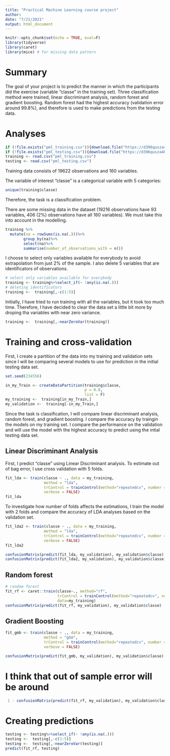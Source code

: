 ```yaml
---
title: "Practical Machine Learning course project"
author: 
date: "7/21/2021"
output: html_document
---
```


```r
knitr::opts_chunk$set(echo = TRUE, eval=F)
library(tidyverse)
library(caret)
library(mice) # for missing data pattern
```



# Summary

The goal of your project is to predict the manner in which the participants did the exercise (variable "classe" in the training set). Three classification method were trained, linear discriminant analysis, random forest and gradient boosting. 
Random forest had the highest accuracy (validation error around 99.8%), and therefore is used to make predictions from the testing data.

# Analyses


```r
if (!file.exists("pml_training.csv")){download.file("https://d396qusza40orc.cloudfront.net/predmachlearn/pml-training.csv", "pml_training.csv", method = "curl")}
if (!file.exists("pml_testing.csv")){download.file("https://d396qusza40orc.cloudfront.net/predmachlearn/pml-testing.csv", "pml_testing.csv", method = "curl")}
training <- read.csv("pml_training.csv")
testing <- read.csv("pml_testing.csv")
```
 
Training data consists of 19622  observations and 160 variables. 

The variable of interest "classe" is a categorical variable with 5 categories: 
 
```r
unique(training$classe)
```
Therefore, the task is a classification problem.

There are some missing data in the dataset (19216 observations have 93 variables,  406 (2%) observations have all 160 variables). We must take this into account in the modelling.   

```r
training %>% 
  mutate(na = rowSums(is.na(.)))%>%
        group_by(na)%>%
        select(na)%>%
        summarise(number_of_observations_with = n())

```

I choose to select only variables available for everybody to avoid extrapolation from just 2% of the sample. 
I also delete 5 variables that are identificators of observations. 

```r
# select only variables available for everybody
training <- training%>%select_if(~ !any(is.na(.)))
# deleting identifícators 
training <-  training[,-c(1:5)]
```

Initially, I have tried to run training with all the variables, but it took too much time. Therefore, I have decided to clear the data set a little bit more by droping tha variables with near zero variance.
```r
training <-  training[,-nearZeroVar(training)]
```

# Training and cross-validation
 
First, I create a partition of the data into my training and validation sets since I will be comparing several models to use for prediction in the initial testing data set. 
```r
set.seed(234556)

in_my_Train <- createDataPartition(training$classe, 
                                   p = 0.8, 
                                   list = F)
my_training <-  training[in_my_Train,]
my_validation <-  training[-in_my_Train,]
```

Since the task is classification, I will compare linear discriminant analysis, random forest, and gradient boosting. 
I compare the accuracy by traingin the models on my training set. I compare the performance on the validation and will use the model with the highest accuracy to predict using the intial testing data set.

##  Linear Discriminant Analysis
First, I predict "classe" using Linear Discriminant analysis. To estimate out of bag error, I use cross validation with 5 folds. 
```r
fit_lda <- train(classe ~ ., data = my_training, 
                 method = "lda", 
                 trControl = trainControl(method="repeatedcv", number = 5, repeats = 1),
                 verbose = FALSE)
fit_lda
```
To investigate how number of folds affects the estimations, I train the model with 2 folds and compare the accuracy of LDA analyses based on the validation set.
```r
fit_lda2 <- train(classe ~ ., data = my_training, 
                 method = "lda", 
                 trControl = trainControl(method="repeatedcv", number = 2, repeats = 1),
                 verbose = FALSE)
fit_lda2

confusionMatrix(predict(fit_lda, my_validation), my_validation$classe)
confusionMatrix(predict(fit_lda2, my_validation), my_validation$classe)
```

## Random forest

```r
# random forest
fit_rf <- caret::train(classe~., method="rf", 
                       trControl = trainControl(method="repeatedcv", number = 5, repeats = 1), 
                       data=my_training)
confusionMatrix(predict(fit_rf, my_validation), my_validation$classe)
```

## Gradient Boosting
```r
fit_gmb <- train(classe ~ ., data = my_training, 
                 method = "gbm", 
                 trControl = trainControl(method="repeatedcv", number = 5, repeats = 1),
                 verbose = FALSE)

confusionMatrix(predict(fit_gmb, my_validation), my_validation$classe)
```


# I think that out of sample error will be around

```r
 1 - confusionMatrix(predict(fit_rf, my_validation), my_validation$classe)$overall[1]
```


# Creating predictions
```r
testing <- testing%>%select_if(~ !any(is.na(.)))
testing <-  testing[,-c(1:5)]
testing <-  testing[,-nearZeroVar(testing)]
predict(fit_rf, testing)
```

